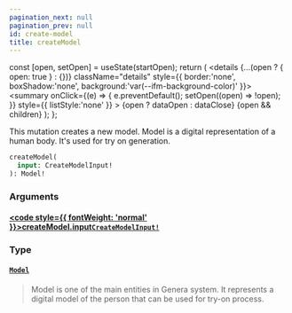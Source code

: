 ```yaml
---
pagination_next: null
pagination_prev: null
id: create-model
title: createModel
---
```









  const [open, setOpen] = useState(startOpen);
  return (
    <details {...(open ? { open: true } : {})} className="details" style={{ border:'none', boxShadow:'none', background:'var(--ifm-background-color)' }}>
      <summary
        onClick={(e) => {
          e.preventDefault();
          setOpen((open) => !open);
        }}
        style={{ listStyle:'none' }}
      >
      {open ? dataOpen : dataClose}
      </summary>
      {open && children}
    </details>
  );
};








This mutation creates a new model.
Model is a digital representation of a human body. It's used for try on generation.


```graphql
createModel(
  input: CreateModelInput!
): Model!
```




### Arguments

#### [<code style={{ fontWeight: 'normal' }}>createModel.<b>input</b></code>](#)<Bullet />[`CreateModelInput!`](/types/inputs/create-model-input) <Badge class="badge badge--secondary" text="non-null"/> <Badge class="badge badge--secondary" text="input"/> 
> 
> 
> 
> 

### Type

#### [`Model`](/types/objects/model) <Badge class="badge badge--secondary" text="object"/> 
> 
> 
> Model is one of the main entities in Genera system.
> It represents a digital model of the person that can be used for try-on process.
> 





